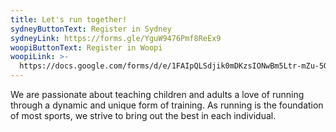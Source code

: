 ```yaml
---
title: Let's run together!
sydneyButtonText: Register in Sydney
sydneyLink: https://forms.gle/YguW9476Pmf8ReEx9
woopiButtonText: Register in Woopi
woopiLink: >-
  https://docs.google.com/forms/d/e/1FAIpQLSdjik0mDKzsIONwBm5Ltr-mZu-5OL_XkB9yJ0DT-LipzTRjEQ/viewform
---
```


We are passionate about teaching children and adults a love of running through a dynamic and unique form of training. As running is the foundation of most sports, we strive to bring out the best in each individual.
